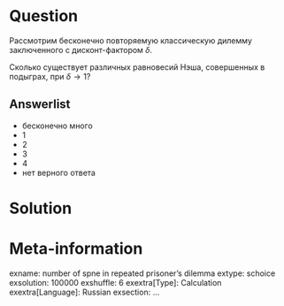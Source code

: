 ```r

```

Question
========
Рассмотрим бесконечно повторяемую классическую  дилемму заключенного с дисконт-фактором $\delta$.

Сколько существует различных равновесий Нэша, совершенных в подыграх, при $\delta \to 1$?

Answerlist
----------
*  бесконечно много
*  1
*  2
*  3
*  4
*  нет верного ответа


Solution
========


Meta-information
================
exname: number of spne in repeated prisoner's dilemma
extype: schoice
exsolution: 100000
exshuffle: 6
exextra[Type]: Calculation
exextra[Language]: Russian
exsection: ...
